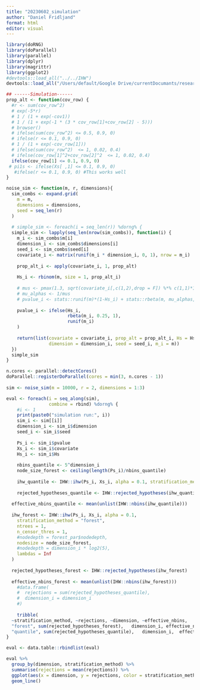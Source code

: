 ```yaml
---
title: "20230602_simulation"
author: "Daniel Fridljand"
format: html
editor: visual
---
```


```r
library(doRNG)
library(doParallel)
library(parallel)
library(dplyr)
library(magrittr)
library(ggplot2)
#devtools::load_all("../../IHW")
devtools::load_all("/Users/default/Google Drive/currentDocumants/research/2022_IHW-Forest/Code/IHW")
```

```r


## ------Simulation------
prop_alt <- function(cov_row) {
  #r <- sum(cov_row^2)
  # exp(-5*r)
  # 1 / (1 + exp(-cov1))
  # 1 / (1 + exp(-1 * (3 * cov_row[1]+cov_row[2] - 5)))
  # browser()
  # ifelse(sum(cov_row^2) <= 0.5, 0.9, 0)
  # ifelse(r <= 0.1, 0.9, 0)
  # 1 / (1 + exp(-cov_row[1]))
  # ifelse(sum(cov_row^2)  <= 1, 0.02, 0.4)
  # ifelse(cov_row[1]^2+cov_row[2]^2  <= 1, 0.02, 0.4)
  ifelse(cov_row[1] <= 0.1, 0.9, 0)
 # pi1s <- ifelse(Xs[ ,1] <= 0.1, 0.9, 0)
   #ifelse(r <= 0.1, 0.9, 0) #This works well
}

noise_sim <- function(m, r, dimensions){
  sim_combs <- expand.grid(
    m = m,
    dimensions = dimensions,
    seed = seq_len(r)
  )
  
  # simple_sim <- foreach(i = seq_len(r)) %dorng% {
  simple_sim <- lapply(seq_len(nrow(sim_combs)), function(i) {
    m_i <- sim_combs$m[i]
    dimension_i <- sim_combs$dimensions[i]
    seed_i <- sim_combs$seed[i]
    covariate_i <- matrix(runif(m_i * dimension_i, 0, 1), nrow = m_i)
    
    prop_alt_i <- apply(covariate_i, 1, prop_alt)
    
    Hs_i <- rbinom(m, size = 1, prop_alt_i)
    
    # mus <- pmax(1.3, sqrt(covariate_i[,c(1,2),drop = F]) %*% c(1,1)*1.5)
    # mu_alphas <- 1/mus
    # pvalue_i <- stats::runif(m)*(1-Hs_i) + stats::rbeta(m, mu_alphas, 1)*Hs_i
    
    pvalue_i <- ifelse(Hs_i,
                       rbeta(m_i, 0.25, 1),
                       runif(m_i)
    )
    
    return(list(covariate = covariate_i, prop_alt = prop_alt_i, Hs = Hs_i, pvalue = pvalue_i, 
                dimension = dimension_i, seed = seed_i, m_i = m))
  })
  simple_sim
}
```

```r
n.cores <- parallel::detectCores()
doParallel::registerDoParallel(cores = min(3, n.cores - 1))
  
sim <- noise_sim(m = 10000, r = 2, dimensions = 1:3)
```

```r
eval <- foreach(i = seq_along(sim),
                combine = rbind) %dorng% {
    #i <- 1
    print(paste0("simulation run:", i))
    sim_i <- sim[[i]]
    dimension_i <- sim_i$dimension
    seed_i <- sim_i$seed
    
    Ps_i <- sim_i$pvalue
    Xs_i <- sim_i$covariate
    Hs_i <- sim_i$Hs
    
    nbins_quantile <- 5^dimension_i
    node_size_forest <- ceiling(length(Ps_i)/nbins_quantile)
    
    ihw_quantile <- IHW::ihw(Ps_i, Xs_i, alpha = 0.1, stratification_method = "quantiles", nbins = nbins_quantile)
  
    rejected_hypotheses_quantile <- IHW::rejected_hypotheses(ihw_quantile)
    
  effective_nbins_quantile <- mean(unlist(IHW::nbins(ihw_quantile)))
  
  ihw_forest <- IHW::ihw(Ps_i, Xs_i, alpha = 0.1,
    stratification_method = "forest",
    ntrees = 1, 
    n_censor_thres = 1, 
    #nodedepth = forest_par$nodedepth,
    nodesize = node_size_forest, 
    #nodedepth = dimension_i * log2(5),
    lambdas = Inf
  )
    
  rejected_hypotheses_forest <- IHW::rejected_hypotheses(ihw_forest)
  
  effective_nbins_forest <- mean(unlist(IHW::nbins(ihw_forest)))
    #data.frame(
    #  rejections = sum(rejected_hypotheses_quantile),
    #  dimension_i = dimension_i
    #)
    
    tribble(
  ~stratification_method, ~rejections, ~dimension, ~effective_nbins,
  "forest", sum(rejected_hypotheses_forest),   dimension_i, effective_nbins_forest,
  "quantile", sum(rejected_hypotheses_quantile),   dimension_i,  effective_nbins_quantile)
}
```

```r
eval <- data.table::rbindlist(eval)
```

```r
eval %>%
  group_by(dimension, stratification_method) %>%
  summarise(rejections = mean(rejections)) %>%
  ggplot(aes(x = dimension, y = rejections, color = stratification_method)) +
  geom_line()
```
